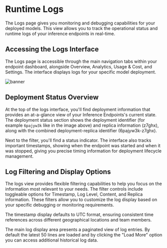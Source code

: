 # Runtime Logs

The Logs page gives you monitoring and debugging capabilities for your deployed models. This view allows you to track the
operational status and runtime logs of your inference endpoints in real-time.

## Accessing the Logs Interface

The Logs page is accessible through the main navigation tabs within your endpoint dashboard, alongside Overview, Analytics, Usage & Cost,
and Settings. The interface displays logs for your specific model deployment.

![banner](https://raw.githubusercontent.com/huggingface/hf-endpoints-documentation/update/large-rewrite/assets/logs/logs.png)

## Deployment Status Overview

At the top of the logs interface, you'll find deployment information that provides an at-a-glance view of your Inference Endpoints's current
state. The deployment status section shows the deployment identifier (for example `6pajyw3k` like in the image above) and replica information
(z7ghx), along with the combined deployment-replica identifier (6pajyw3k-z7ghx).

Next to the filter, you'll find a status indicator. The interface also tracks important timestamps, showing when the endpoint was started and
when it was stopped, giving you precise timing information for deployment lifecycle management.

## Log Filtering and Display Options

The logs view provides flexible filtering capabilities to help you focus on the information most relevant to your needs. The filter
controls include toggleable options for Timestamp, Log Level, Content, and Replica information. These filters allow you to customize the
log display based on your specific debugging or monitoring requirements.

The timestamp display defaults to UTC format, ensuring consistent time references across different geographical locations and team members.

The main log display area presents a paginated view of log entries. By default the latest 50 lines are loaded and by clicking the
"Load More" option you can access additional historical log data.